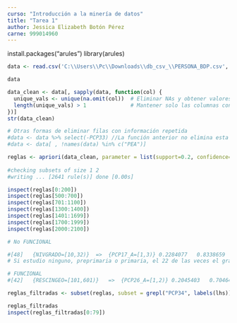 ```yaml
---
curso: "Introducción a la minería de datos"
title: "Tarea 1"
author: Jessica Elizabeth Botón Pérez
carne: 999014960
---
```


install.packages("arules")
library(arules)



```r
data <- read.csv('C:\\Users\\Pc\\Downloads\\db_csv_\\PERSONA_BDP.csv', sep=",")

data
```



```r

data_clean <- data[, sapply(data, function(col) {
  unique_vals <- unique(na.omit(col))  # Eliminar NAs y obtener valores únicos
  length(unique_vals) > 1              # Mantener solo las columnas con más de un valor
})]
str(data_clean)

# Otras formas de eliminar filas con información repetida
#data <- data %>% select(-PCP33) //La función anterior no elimina esta columna
#data <- data[ , !names(data) %in% c("PEA")]

```



```r
reglas <- apriori(data_clean, parameter = list(support=0.2, confidence=0.5))
 
#checking subsets of size 1 2
#writing ... [2641 rule(s)] done [0.00s]

inspect(reglas[0:200])
inspect(reglas[500:700])
inspect(reglas[701:1100])
inspect(reglas[1300:1400])
inspect(reglas[1401:1699])
inspect(reglas[1700:1999])
inspect(reglas[2000:2100])

```

```r

# No FUNCIONAL

#[48]	{NIVGRADO=[10,32)}	=>	{PCP17_A=[1,3)}	0.2284077	0.8338659	
# Si estudio ninguno, preprimaria o primaria, el 22 de las veces el grado más alto que aprobó es ninguno, preprimaria o primaria

# FUNCIONAL
#[42]	{RESCINGEO=[101,601)}	=>	{PCP26_A=[1,2)}	0.2045403	0.7046434


```


```r

reglas_filtradas <- subset(reglas, subset = grepl("PCP34", labels(lhs)) | grepl("PCP34", labels(rhs)))

reglas_filtradas
inspect(reglas_filtradas[0:79])

```

